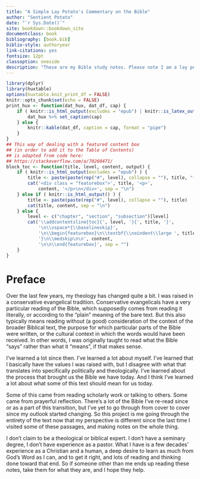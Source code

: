 ```yaml
--- 
title: "A Simple Lay Potato's Commentary on the Bible"
author: "Sentient Potato"
date: "`r Sys.Date()`"
site: bookdown::bookdown_site
documentclass: book
bibliography: [book.bib]
biblio-style: authoryear
link-citations: yes
fontsize: 12pt
classoption: oneside
description: "These are my Bible study notes. Please note I am a lay person, without any sort of seminary degree, so take them for what they are."
---
```


```r
library(dplyr)
library(huxtable)
options(huxtable.knit_print_df = FALSE)
knitr::opts_chunk$set(echo = FALSE)
print_hux <- function(dat_hux, dat_df, cap) {
    if ( knitr::is_html_output(excludes = "epub") | knitr::is_latex_output() ) {
        dat_hux %>% set_caption(cap)
    } else {
        knitr::kable(dat_df, caption = cap, format = "pipe")
    }
}
## This way of dealing with a featured content box
## (in order to add it to the Table of Contents)
## is adapted from code here:
## https://stackoverflow.com/a/70260471/
block_toc <- function(title, level, content, output) {
    if ( knitr::is_html_output(excludes = "epub") ) {
        title <- paste(paste(rep("#", level), collapse = ""), title, "{-}")
        cat('<div class = "featurebox">', title, '<p>',
            content, '</p>\n</div>', sep = "\n")
    } else if ( knitr::is_html_output() ) {
        title <- paste(paste(rep("#", level), collapse = ""), title)
        cat(title, content, sep = "\n")
    } else {
        level <- c("chapter", "section", "subsection")[level]
        cat('\\addcontentsline{toc}{', level, '}{', title, '}',
            '\n\\vspace*{\\baselineskip}',
            '\n\\begin{featurebox}\n\\textbf{\\noindent\\large ', title,
            '}\n\\medskip\n\n', content,
            '\n\n\\end{featurebox}', sep = "")
    }
}
```

# Preface {-}

Over the last few years, my theology has changed quite a bit.
I was raised in a conservative evangelical tradition.
Conservative evangelicals have a very particular reading of the Bible, which supposedly comes from reading it literally, or according to the "plain" meaning of the bare text.
But this also typically means reading without (a good) consideration of the context of the broader Biblical text, the purpose for which particular parts of the Bible were written, or the cultural context in which the words would have been received.
In other words, I was originally taught to read what the Bible "says" rather than what it "means", if that makes sense.

I've learned a lot since then.
I've learned a lot about myself.
I've learned that I basically have the values I was raised with, but I disagree with what that translates into specifically politically and theologically.
I've learned about the process that brought us the Bible we have today.
And I think I've learned a lot about what some of this text should mean for us today.

Some of this came from reading scholarly work or talking to others.
Some came from prayerful reflection.
There's a lot of the Bible I've re-read since or as a part of this transition, but I've yet to go through from cover to cover since my outlook started changing.
So this project is me going through the entirety of the text now that my perspective is different since the last time I visited some of these passages, and making notes on the whole thing.

I don't claim to be a theological or biblical expert.
I don't have a seminary degree, I don't have experience as a pastor.
What I have is a few decades' experience as a Christian and a human, a deep desire to learn as much from God's Word as I can, and to get it right, and lots of reading and thinking done toward that end.
So if someone other than me ends up reading these notes, take them for what they are, and I hope they help.
